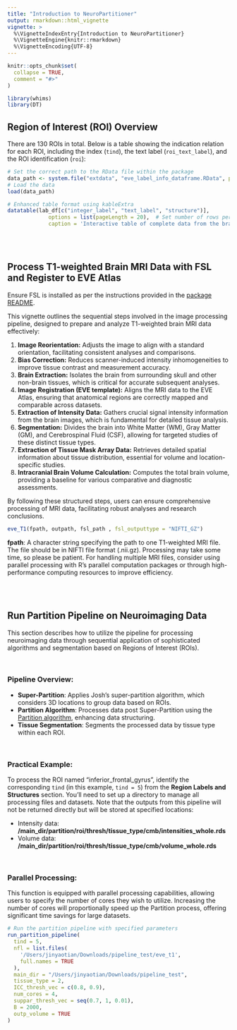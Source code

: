 ```yaml
---
title: "Introduction to NeuroPartitioner"
output: rmarkdown::html_vignette
vignette: >
  %\VignetteIndexEntry{Introduction to NeuroPartitioner}
  %\VignetteEngine{knitr::rmarkdown}
  %\VignetteEncoding{UTF-8}
---
```


```r
knitr::opts_chunk$set(
  collapse = TRUE,
  comment = "#>"
)
```

```r
library(whims)
library(DT)
```

## Region of Interest (ROI) Overview

There are 130 ROIs in total. Below is a table showing the indication relation for each ROI, including the index (`tind`), the text label (`roi_text_label`), and the ROI identification (`roi`):

```r
# Set the correct path to the RData file within the package
data_path <- system.file("extdata", "eve_label_info_dataframe.RData", package = "whims")
# Load the data
load(data_path)

# Enhanced table format using kableExtra
datatable(lab_df[c("integer_label", "text_label", "structure")], 
             options = list(pageLength = 20),  # Set number of rows per page
             caption = 'Interactive table of complete data from the brain regions dataset.')
```

<br><br>  <!-- Adds two line breaks -->

## Process T1-weighted Brain MRI Data with FSL and Register to EVE Atlas

Ensure FSL is installed as per the instructions provided in the [package README](https://github.com/jtian123/WHIMs).

This vignette outlines the sequential steps involved in the image processing pipeline, designed to prepare and analyze T1-weighted brain MRI data effectively:

1. **Image Reorientation:** Adjusts the image to align with a standard orientation, facilitating consistent analyses and comparisons.
2. **Bias Correction:** Reduces scanner-induced intensity inhomogeneities to improve tissue contrast and measurement accuracy.
3. **Brain Extraction:** Isolates the brain from surrounding skull and other non-brain tissues, which is critical for accurate subsequent analyses.
4. **Image Registration (EVE template):** Aligns the MRI data to the EVE Atlas, ensuring that anatomical regions are correctly mapped and comparable across datasets.
5. **Extraction of Intensity Data:** Gathers crucial signal intensity information from the brain images, which is fundamental for detailed tissue analysis.
6. **Segmentation:** Divides the brain into White Matter (WM), Gray Matter (GM), and Cerebrospinal Fluid (CSF), allowing for targeted studies of these distinct tissue types.
7. **Extraction of Tissue Mask Array Data:** Retrieves detailed spatial information about tissue distribution, essential for volume and location-specific studies.
8. **Intracranial Brain Volume Calculation:** Computes the total brain volume, providing a baseline for various comparative and diagnostic assessments.

By following these structured steps, users can ensure comprehensive processing of MRI data, facilitating robust analyses and research conclusions.

```r
eve_T1(fpath, outpath, fsl_path , fsl_outputtype = "NIFTI_GZ")
```

**fpath**: A character string specifying the path to one T1-weighted MRI file. The file should be in NIFTI file format (.nii.gz). Processing may take some time, so please be patient. For handling multiple MRI files, consider using parallel processing with R's parallel computation packages or through high-performance computing resources to improve efficiency.

<br><br>  <!-- Adds two line breaks -->

## Run Partition Pipeline on Neuroimaging Data

This section describes how to utilize the pipeline for processing neuroimaging data through sequential application of sophisticated algorithms and segmentation based on Regions of Interest (ROIs).

<br>  <!-- Adds one line breaks -->

### Pipeline Overview:

- **Super-Partition**: Applies Josh's super-partition algorithm, which considers 3D locations to group data based on ROIs.
- **Partition Algorithm**: Processes data post Super-Partition using the [Partition algorithm](https://github.com/USCbiostats/partition), enhancing data structuring.
- **Tissue Segmentation**: Segments the processed data by tissue type within each ROI.

<br>  <!-- Adds one line breaks -->

### Practical Example:

To process the ROI named "inferior_frontal_gyrus", identify the corresponding `tind` (in this example, `tind = 5`) from the **Region Labels and Structures** section. You'll need to set up a directory to manage all processing files and datasets. Note that the outputs from this pipeline will not be returned directly but will be stored at specified locations:

- Intensity data: **/main_dir/partition/roi/thresh/tissue_type/cmb/intensities_whole.rds**
- Volume data: **/main_dir/partition/roi/thresh/tissue_type/cmb/volume_whole.rds**

<br>  <!-- Adds one line breaks -->

### Parallel Processing:

This function is equipped with parallel processing capabilities, allowing users to specify the number of cores they wish to utilize. Increasing the number of cores will proportionally speed up the Partition process, offering significant time savings for large datasets.

```r
# Run the partition pipeline with specified parameters
run_partition_pipeline(
  tind = 5, 
  nfl = list.files(
    '/Users/jinyaotian/Downloads/pipeline_test/eve_t1', 
    full.names = TRUE
  ),
  main_dir = "/Users/jinyaotian/Downloads/pipeline_test",
  tissue_type = 2,
  ICC_thresh_vec = c(0.8, 0.9),
  num_cores = 4,
  suppar_thresh_vec = seq(0.7, 1, 0.01),
  B = 2000,
  outp_volume = TRUE
)
```

